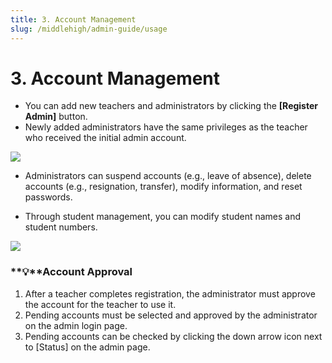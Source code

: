 ```yaml
---
title: 3. Account Management
slug: /middlehigh/admin-guide/usage
---
```



# 3. Account Management

- You can add new teachers and administrators by clicking the **[Register Admin]** button.
- Newly added administrators have the same privileges as the teacher who received the initial admin account.

<Image src="/img/en/elementary/admin/03-01.jpg" size="lg" />

- Administrators can suspend accounts (e.g., leave of absence), delete accounts (e.g., resignation, transfer), modify information, and reset passwords.

<!-- <Image src="/img/en/elementary/admin/03-02.jpg" size="lg" /> -->

- Through student management, you can modify student names and student numbers.

<Image src="/img/en/elementary/admin/03-03.jpg" size="lg" />

### **💡**Account Approval

1. After a teacher completes registration, the administrator must approve the account for the teacher to use it.
2. Pending accounts must be selected and approved by the administrator on the admin login page.
3. Pending accounts can be checked by clicking the down arrow icon next to [Status] on the admin page.
